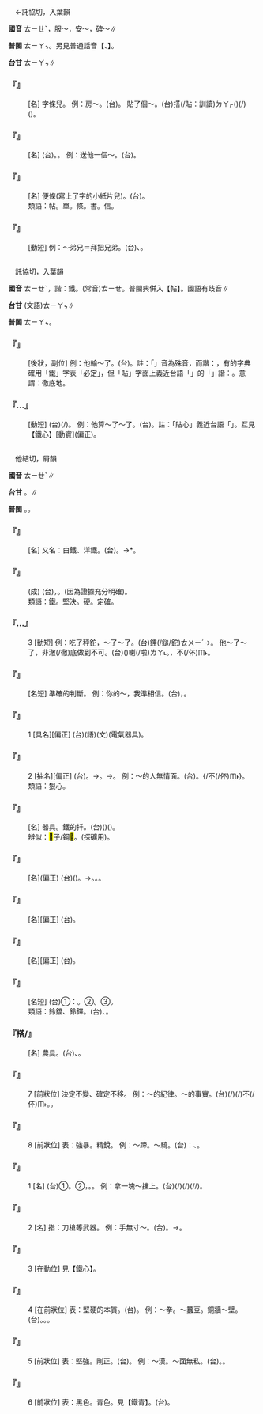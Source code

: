 
=={{ruby|帖|ㄊㄧㄝˇ}}==

　←託協切，入葉韻

'''國音''' <rt>ㄊㄧㄝˇ</rt>{{ruby|。|ㄊㄧㄝ}}，服～，安～{{ruby|。|ㄊㄧㄝˋ}}，碑～∥

'''普閩''' <rt>ㄊㄧㄚㆴ</rt>。另見普通話音【{{ruby|帖|ㄊㄧㄝ}}、{{ruby|帖|ㄊㄧㄝˋ}}】。

'''台甘''' <rt>ㄊㄧㄚㆴ</rt>∥

    

==='''『{{ruby|帖|ㄊㄧㄝˇ}}{{ruby|兒|ㄦ}}』'''===
: [名] 字條兒。 例：房～。(台){{ruby|招|ㄐㄧㄜ}}{{ruby|出|ㄘㄨㆵ}}{{ruby|租|ㄗㆦ}}{{ruby|丌|ㆤ}}{{ruby|紅|ㄤˊ}}{{ruby|紙|ㄗㄨㄚˋ}}{{ruby|字|ㆢㄧ˫/ㄌㄧ˫}}。 貼了個～。(台)搭(/貼：訓讀)<rt>ㄉㄚㆷ</rt>{{ruby|一|ㄐㄧㆵ ͘}}{{ruby|張|ㄉㄧㆧ/ㄉㄧㆫ}}({{ruby|廣|ㄍㆲˋ}}{{ruby|告|ㄍㄜ˪}}{{ruby|丌|ㆤ}}){{ruby|單|ㄉㄨㆩ}}(/{{ruby|字|ㆢㄧ˫/ㄌㄧ˫}})({{ruby|仔|ㄚ}})。
    

==='''『{{ruby|帖|ㄊㄧㄝˇ}}{{ruby|子|·ㄗˇ}}』'''===
: [名] (台){{ruby|帖|ㄊㄧㄚㆴ}}。{{ruby|請|ㄑㄧㆩˋ}}{{ruby|帖|ㄊㄧㄚㆴ}}。 例：送他一個～。(台){{ruby|寄|ㄍㄧㄚ˪}}{{ruby|一|ㄐㄧㆵ ͘}}{{ruby|張|ㄉㄧㆫ/ㄉㄧㆧ}}{{ruby|請|ㄑㄧㆩˋ}}{{ruby|帖|ㄊㄧㄚㆴ}}{{ruby|去|ㄎㄧ˪}}{{ruby|付|ㄏㆦ˫}}{{ruby|伊|·ㄧ}}。
    

==='''『{{ruby|字|ㄗˋ}}{{ruby|帖|ㄊㄧㄝˇ}}{{ruby|兒|ㄦ}}』'''===
: [名] 便條(寫上了字的小紙片兒)。(台){{ruby|有|ㄨ˫}}{{ruby|寫|ㄒㄧㄚˋ}}{{ruby|字|ㆢㄧ˫/ㄌㄧ˫}}{{ruby|丌|ㆤ}}{{ruby|紙|ㄗㄨㄚˋ}}{{ruby|條|ㄉㄧㄠˊ/ㄌㄧㄠˊ}}{{ruby|仔|ㄚ}}。
:類語：帖。單。條。書。信。
:
    

==='''『{{ruby|換|ㄏㄨㄢˋ}}{{ruby|帖|ㄊㄧㄝˇ}}』'''===
: [動短] 例：～弟兄＝拜把兄弟。(台){{ruby|換|ㄨㆩ˫}}{{ruby|帖|ㄊㄧㄚㆴ}}{{ruby|丌|ㆤ}}、{{ruby|結|ㄍㄧㄚㆵ}}{{ruby|拜|ㄅㄞ˪}}{{ruby|兄|ㄏㄧㆩ}}{{ruby|弟|ㄉㄧ˫}}。
    

=={{ruby|貼|ㄊㄧㄝˇ}}==

　託協切，入葉韻

'''國音''' <rt>ㄊㄧㄝˇ</rt>，諧：鐵。(常音)<rt>ㄊㄧㄝ</rt>。普閩典併入【帖】。國語有歧音∥

'''台甘''' (文語)<rt>ㄊㄧㄚㆴ</rt>∥

'''普閩''' <rt>ㄊㄧㄚㆴ</rt>。

    

==='''『{{ruby|貼|ㄊㄧㄝˇ}}』'''===
: [後狀，副位] 例：他輸～了。(台){{ruby|伊|ㄧ}}{{ruby|定|ㄉㄧㆩ˫}}{{ruby|著|ㄉㄧㄜㆷ ͘}}{{ruby|會|ㄨㆤ˫/ㆤ˫}}{{ruby|輸|ㄙㄨ}}。註：「{{ruby|貼|ㄊㄧㄝˇ}}」音為殊音，而諧：{{ruby|鐵|ㄊㄧㄝˇ}}，有的字典確用「鐵」字表「必定」，但「貼」字面上義近台語「{{ruby|輸|ㄙㄨ}}{{ruby|<mark>&#xffa42;</mark>|ㄍㄚㆷ}}{{ruby|搭|ㄉㄚㆷ}}{{ruby|搭|ㄉㄚㆷ}}」的「{{ruby|搭|ㄉㄚㆷ}}」諧：{{ruby|貼|ㄉㄚㆷ}}。意謂：徹底地。
    

==='''『{{ruby|貼|ㄊㄧㄝˇ}}…{{ruby|心|ㄒㄧㄣ}}』'''===
: [動短] (台){{ruby|合|ㄍㄚㆷ}}(/{{ruby|恰|ㄍㄚㆷ}}{{ruby|意|ㄧ˪}})。 例：他算～了～了。(台){{ruby|伊|ㄧ}}{{ruby|算|ㄙㆭ˪}}{{ruby|是|ㄒㄧ˫}}{{ruby|真|ㄐㄧㄣ}}{{ruby|合|ㄍㄚㆷ}}{{ruby|意|ㄧ˪}}。註：「貼心」義近台語「{{ruby|搭|ㄉㄚㆷ}}{{ruby|心|ㄒㄧㆬ}}」。互見【鐵心】[動賓](偏正)。
    

=={{ruby|鐵|ㄊㄧㄝˇ}}==

　他結切，屑韻

'''國音''' <rt>ㄊㄧㄝˇ</rt>∥

'''台甘''' {{ruby|(文)|ㄊㄧㄚㆵ}}。{{ruby|(語)|ㄊㄧㆷ ͘}}∥

'''普閩''' {{ruby|(文)|ㄊㄧㄚㆵ}}。{{ruby|(語)|ㄊㄧㆷ ͘}}。

    

==='''『{{ruby|馬|ㄇㄚˇ}}{{ruby|口|ㄎㄡˇ}}{{ruby|鐵|ㄊㄧㄝˇ}}』'''===
: [名] 又名：白鐵、洋鐵。(台){{ruby|馬|ㆠㆤˋ}}{{ruby|口|ㄎㄠˋ}}{{ruby|鐵|ㄊㄧㆷ}}。→{{ruby|亞|ㄚ}}{{ruby|鉛|ㄧㄢˊ}}{{ruby|<mark>&#xf97e0;</mark>|ㄆㄧㆩˋ}}*。
    

==='''『{{ruby|鐵|ㄊㄧㄝˇ}}{{ruby|案|ㄢˋ}}{{ruby|如|ㄖㄨˊ}}{{ruby|山|ㄕㄢ}}』'''===
: (成) (台){{ruby|判|ㄆㄨㆩ˪}}{{ruby|決|ㄍㄨㄚㆵ}}{{ruby|定|ㄉㄧㄥ˫}}{{ruby|案|ㄢ˪}}{{ruby|像|ㄑㄧㆫ˫/ㄑㄧㆧ˫}}{{ruby|山|ㄙㄨㆩ}}{{ruby|鎮|ㄉㄧㄣ˪}}{{ruby|座|ㄗㄜ˫}}，{{ruby|<mark>&#xffa45;</mark>|ㆠㆤ˫/ㆠㄨㆤ˫}}{{ruby|得|ㄉㄧㆵ}}{{ruby|通|ㄊㄤ}}{{ruby|推|ㄊㄨㄧ}}{{ruby|翻|ㄏㄨㄢ}}。(因為證據充分明確)。
:類語：鐵。堅決。硬。定確。
:
    

==='''『{{ruby|鐵|ㄊㄧㄝˇ}}…{{ruby|心|ㄒㄧㄣ}}』'''===
:3  [動短] 例：吃了秤鉈，～了～了。(台){{ruby|吞|ㄊㄨㄣ}}{{ruby|稱|ㄑㄧㄣ˪}}錘(/鎚/鉈)<rt>ㄊㄨㄧˊ</rt>{{ruby|堅|ㄍㄧㄢ}}{{ruby|定|ㄉㄧㄥ˫}}{{ruby|心|ㄒㄧㆬ}}{{ruby|肝|ㄍㄨㆩ}}→{{ruby|決|ㄍㄨㄚㆵ}}{{ruby|心|ㄒㄧㆬ}}。 他～了～了，非澈(/徹)底做到不可。(台){{ruby|伊|ㄧ}}{{ruby|堅|ㄍㄧㄢ}}{{ruby|決|ㄍㄨㄚㆵ}}({{ruby|堅|ㄍㄧㄢ}}{{ruby|心|ㄒㄧㆬ}}{{ruby|決|ㄍㄨㄚㆵ}}{{ruby|意|ㄧ˪}})喇(/啦)<rt>ㄌㄚ˪</rt>。{{ruby|無|ㆠㄜˊ}}{{ruby|澈|ㄊㄧㄚㆵ}}{{ruby|底|ㄉㄨㆤˋ/ㄉㆤˋ}}{{ruby|做|ㄗㄨㆤ˪/ㄗㄜ˪}}，不(/伓)<rt>ㆬ˫</rt>{{ruby|放|ㄅㄤ˪}}{{ruby|煞|ㄙㄨㄚㆷ}}。
    

==='''『{{ruby|鐵|ㄊㄧㄝˇ}}{{ruby|嘴|ㄗㄨㄟˇ}}』'''===
: [名短] 準確的判斷。 例：你的～，我準相信。(台){{ruby|汝|ㄌㄧˋ}}{{ruby|丌|ㆤ}}{{ruby|嘴|ㄘㄨㄧ˪}}{{ruby|真|ㄐㄧㄣ}}{{ruby|聖|ㄒㄧㆩ˪}}，{{ruby|我|ㆣㄨㄚˋ}}{{ruby|的|ㄉㄧㆤㆶ}}{{ruby|確|ㄎㄚㆶ}}{{ruby|相|ㄒㄧㆲ}}{{ruby|信|ㄒㄧㄣ˪}}{{ruby|汝|ㄌㄧˋ}}。
    

==='''『{{ruby|鐵|ㄊㄧㄝˇ}}{{ruby|心|ㄒㄧㄣ}}』'''===
:1  [具名][偏正] (台){{ruby|鐵|ㄊㄧㆷ}}{{ruby|扑|ㄆㄚㆷ}}{{ruby|丌|ㆤ}}{{ruby|軸|ㄉㄧㆤㆶ ͘}}(語){{ruby|/|ㄉㄧㆦㆶ ͘}}(文){{ruby|心|ㄒㄧㆬ}}(電氣器具)。
    

==='''『{{ruby|鐵|ㄊㄧㄝˇ}}{{ruby|心|ㄒㄧㄣ}}』'''===
:2  [抽名][偏正] (台){{ruby|像|ㄑㄧㆫ˫/ㄑㄧㆧ˫}}{{ruby|用|ㄧㄥ˫/ㄧㆲ˫}}{{ruby|鐵|ㄊㄧㆷ}}{{ruby|扑|ㄆㄚㆷ}}{{ruby|丌|ㆤ}}{{ruby|心|ㄒㄧㆬ}}{{ruby|肝|ㄍㄨㆩ}}。→{{ruby|心|ㄒㄧㆬ}}{{ruby|肝|ㄍㄨㆩ}}{{ruby|硬|ㄫㄧ˫/ㄫㆤ˫}}。→{{ruby|無|ㆠㄜˊ}}{{ruby|情|ㄐㄧㄥˊ}}。 例：～的人無情面。(台){{ruby|心|ㄒㄧㆬ}}{{ruby|肝|ㄍㄨㆩ}}{{ruby|掠|ㄌㄧㄚㆷ ͘}}{{ruby|坦|ㄊㄢˋ}}{{ruby|橫|ㄏㄨㆮˊ/ㄏㄨㆪˊ}}{{ruby|丌|ㆤ}}{{ruby|人|ㄌㄤˊ}}。{{ruby|是|ㄒㄧ˫}}{{ruby|無|ㆠㄜˊ}}{{ruby|講|ㄍㆲˋ}}{{ruby|→|ㄍㆲ}}{{ruby|私|ㄙㄨ}}{{ruby|情|ㄐㄧㄥˊ}}{{ruby|丌|ㆤ}}{/不(/伓)<rt>ㆬ˫</rt>{{ruby|管|ㄍㄨㄢˋ}}{{ruby|人|ㆢㄧㄣˊ/ㄌㄧㄣˊ}}{{ruby|情|ㄐㄧㄥˊ}}}。
:類語：狠心。
:
    

==='''『{{ruby|鐵|ㄊㄧㄝˇ}}{{ruby|扦|ㄑㄧㄢ}}』'''===
: [名] 器具。鐵的扦{{ruby|子|·ㄗˇ}}。(台){{ruby|鐵|ㄊㄧㆷ}}({{ruby|鐕|ㄑㄧㆰˋ}}){{ruby|仔|ㄚ}}({{ruby|檢|ㄍㄧㆰˋ}}{{ruby|查|ㄗㄚ}}{{ruby|袋|ㄉㆤ˫}}{{ruby|仔|ㄚ}}{{ruby|內|ㄌㄞ˫}}{{ruby|丌|ㆤ}}{{ruby|穀|ㄍㆦㆶ}}{{ruby|物|ㄇㆭㆷ ͘/ㄇㄧㆷ ͘}}{{ruby|等|ㄉㄧㄥˋ}}{{ruby|粒|ㄌㄧㄚㆴ ͘}}{{ruby|狀|ㄗㆲ˫}}{{ruby|物|ㄇㆭㆷ ͘/ㄇㄧㆷ ͘}})。
:辨似：<mark>&#xf97e1;</mark>子/鋼<mark>&#xf97e1;</mark>。(探礦用)。
:
    

==='''『{{ruby|鐵|ㄊㄧㄝˇ}}{{ruby|拳|ㄑㄩㄢˊ}}』'''===
: [名](偏正) (台)({{ruby|像|ㄑㄧㆫ˫/ㄑㄧㆧ˫}}{{ruby|鐵|ㄊㄧㆷ}}{{ruby|<mark>&#xf9075;</mark>|ㄏㄧㄚㆷ}}{{ruby|恁|ㄌㄧㄣ˪}}){{ruby|奠|ㄉㄧㄥ˫}}{{ruby|丌|ㆤ}}{{ruby|拳|ㄍㄨㄣˊ}}{{ruby|頭|ㄊㄠˊ}}{{ruby|母|ㆠㄨˋ/ㆠㄜˋ}}。→{{ruby|強|ㄍㄧㆲ˫}}{{ruby|力|ㄌㄚㆵ ͘}}。{{ruby|暴|ㄅㆦㆶ}}{{ruby|力|ㄌㄧㆤㆶ ͘}}。{{ruby|強|ㄍㄧㆲ˫}}{{ruby|權|ㄎㄨㄢˊ}}。
    

==='''『{{ruby|鐵|ㄊㄧㄝˇ}}{{ruby|路|ㄌㄨˋ}}』'''===
: [名][偏正] (台){{ruby|鐵|ㄊㄧㆷ}}{{ruby|路|ㄌㆦ˫}}。
    

==='''『{{ruby|鐵|ㄊㄧㄝˇ}}{{ruby|匠|ㄐㄧㄤˋ}}』'''===
: [名][偏正] (台){{ruby|扑|ㄆㄚㆷ}}{{ruby|鐵|ㄊㄧㆷ}}{{ruby|丌|ㆤ}}。
    

==='''『{{ruby|鐵|ㄊㄧㄝˇ}}{{ruby|馬|ㄇㄚˇ}}』'''===
: [名短] (台)①{{ruby|比|ㄅㄧˋ}}{{ruby|喻|ㆡㄨ˫/ㄌㄨ˫}}：{{ruby|精|ㄐㄧㄥ}}{{ruby|兵|ㄅㄧㄥ}}。②{{ruby|鐵|ㄊㄧㆷ}}{{ruby|片|ㄆㆪ˪}}{{ruby|或|ㄧㄚㆷ ͘}}{{ruby|玻|ㄅㄜ}}{{ruby|璃|ㄌㆤˊ}}{{ruby|片|ㄆㆪ˪}}{{ruby|丌|ㆤ}}{{ruby|風|ㄏㆲ}}{{ruby|鈴|ㄌㄧㄥˊ}}。③{{ruby|骹|ㄎㄚ}}{{ruby|踏|ㄉㄚㆷ ͘}}{{ruby|車|ㄑㄧㄚ}}{{ruby|丌|ㆤ}}{{ruby|別|ㄅㄧㄚㆵ ͘}}{{ruby|名|ㄇㄧㄚˊ}}。
:類語：鈴鐺、鈴鐸。(台){{ruby|鈴|ㄌㄧㄣ}}{{ruby|鐺|ㄉㄤ}}、{{ruby|鈴|ㄌㄧㄣ}}{{ruby|鐸|ㄉㆦㆶ ͘}}。
:
    

==='''『{{ruby|鐵|ㄊㄧㄝˇ}}搭/{{ruby|鎝|ㄉㄚ}}』'''===
: [名] 農具。(台){{ruby|鐵|ㄊㄧㆷ}}{{ruby|鍤|ㄗㄚㆷ}}、{{ruby|四|ㄒㄧ˪}}{{ruby|齒|ㄎㄧˋ}}{{ruby|仔|ㄚ}}。
    

==='''『{{ruby|鐵|ㄊㄧㄝˇ}}』'''===
:7  [前狀位] 決定不變、確定不移。 例：～的紀律。～的事實。(台){{ruby|決|ㄍㄨㄚㆵ}}{{ruby|定|ㄉㄧㄥ˫}}{{ruby|丌|ㆤ}}{{ruby|載|ㄉㄞ˫}}(/{{ruby|戴|ㄉㄞ˪}}){{ruby|事|ㄐㄧ˪}}(/{{ruby|事|ㄉㄞ˫}}{{ruby|情|ㄐㄧ˪}})不(/伓)<rt>ㆬ˫</rt>{{ruby|改|ㄍㄞˋ}}{{ruby|變|ㄅㄧㄢ˪}}。{{ruby|鐵|ㄊㄧㆷ}}{{ruby|丌|ㆤ}}{{ruby|紀|ㄍㄧˋ}}{{ruby|律|ㄌㄨㆵ ͘}}。
    

==='''『{{ruby|鐵|ㄊㄧㄝˇ}}』'''===
:8  [前狀位] 表：強暴。精銳。 例：～蹄。～騎。(台){{ruby|比|ㄅㄧˋ}}{{ruby|喻|ㆡㄨ˫/ㄌㄨ˫}}：{{ruby|強|ㄍㄧㆲ˫}}{{ruby|暴|ㄅㆦㆶ}}{{ruby|丌|ㆤ}}{{ruby|武|ㆠㄨˋ}}{{ruby|力|ㄌㄧㆤㆶ ͘}}、{{ruby|精|ㄐㄧㄥ}}{{ruby|兵|ㄅㄧㄥ}}。
    

==='''『{{ruby|鐵|ㄊㄧㄝˇ}}』'''===
:1  [名] (台)①{{ruby|金|ㄍㄧㆬ}}{{ruby|屬|ㄒㄧㆦㆶ ͘}}{{ruby|元|ㆣㄨㄢˊ}}{{ruby|素|ㄙㆦ˪}}{{ruby|之|ㄐㄧ}}{{ruby|一|ㄧㆵ}}。②{{ruby|鐵|ㄊㄧㆷ}}{{ruby|質|ㄐㄧㆵ}}{{ruby|丌|ㆤ}}{{ruby|物|ㄇㆭㆷ ͘/ㄇㄧㆷ ͘}}，{{ruby|歸|ㄍㄨㄧ}}{{ruby|塊|ㄉㆤ˪}}{{ruby|丌|ㆤ}}{{ruby|鐵|ㄊㄧㆷ}}。{{ruby|鐵|ㄊㄧㆷ}}{{ruby|板|ㄅㄢˋ}}。 例：拿一塊～攩上。(台){{ruby|挓|ㄊㆤㆷ}}(/{{ruby|用|ㄧㆲ˫}}){{ruby|一|ㄐㄧㆵ ͘}}{{ruby|塊|ㄉㆤ˪}}{{ruby|鐵|ㄊㄧㆷ}}{{ruby|<mark>&#xf97e0;</mark>|ㄆㄧㆩˋ}}(/{{ruby|亞|ㄚ}}{{ruby|鉛|ㄧㄢˊ}}{{ruby|<mark>&#xf97e0;</mark>|ㄆㄧㆩˋ}}){{ruby|共|ㄍㄚ˫}}{{ruby|擋|ㄉㆲ˪}}(/{{ruby|遮|ㄐㄧㄚ}}/{{ruby|閘|ㄗㄚㆷ ͘}}){{ruby|咧|ㄌㆤ˪}}。
    

==='''『{{ruby|鐵|ㄊㄧㄝˇ}}』'''===
:2  [名] 指：刀槍等武器。 例：手無寸～。(台){{ruby|手|ㄑㄧㄨˋ}}{{ruby|內|ㄌㄞ˫}}{{ruby|無|ㆠㄜˊ}}{{ruby|半|ㄅㄨㆩ˪}}{{ruby|項|ㄏㄤ˫}}{{ruby|武|ㆠㄨˋ}}{{ruby|器|ㄎㄧ˪}}。→{{ruby|無|ㆠㄜˊ}}{{ruby|防|ㄏㆲˊ}}{{ruby|衛|ㄨㄧ˫/ㄨㆤ˫}}{{ruby|丌|ㆤ}}{{ruby|力|ㄌㄧㆤㆶ ͘}}{{ruby|量|ㄌㄧㆲ˫}}。
    

==='''『{{ruby|鐵|ㄊㄧㄝˇ}}』'''===
:3  [在動位] 見【鐵心】。
    

==='''『{{ruby|鐵|ㄊㄧㄝˇ}}』'''===
:4  [在前狀位] 表：堅硬的本質。(台){{ruby|奠|ㄉㄧㄥ˫}}。 例：～拳。～蠶豆。銅牆～壁。(台){{ruby|鐵|ㄊㄧㆷ}}{{ruby|拳|ㄍㄨㄣˊ}}。{{ruby|鐵|ㄊㄧㆷ}}{{ruby|蠶|ㄘㄢˊ}}{{ruby|豆|ㄉㄠ˫}}。{{ruby|銅|ㄉㄤˊ}}{{ruby|牆|ㄑㄧㆫˊ/ㄑㄧㆧˊ}}{{ruby|鐵|ㄊㄧㆷ}}{{ruby|壁|ㄅㄧㄚㆷ}}。
    

==='''『{{ruby|鐵|ㄊㄧㄝˇ}}』'''===
:5  [前狀位] 表：堅強。剛正。(台){{ruby|硬|ㄫㄧ˫/ㄫㆤ˫}}{{ruby|直|ㄉㄧㆵ ͘}}。 例：～漢。～面無私。(台){{ruby|鐵|ㄊㄧㆷ}}{{ruby|漢|ㄏㄢ˪}}。{{ruby|鐵|ㄊㄧㆷ}}{{ruby|面|ㆠㄧㄣ˫}}{{ruby|無|ㆠㄨˊ}}{{ruby|私|ㄙㄨ}}。
    

==='''『{{ruby|鐵|ㄊㄧㄝˇ}}』'''===
:6  [前狀位] 表：黑色。青色。見【鐵青】。(台){{ruby|鐵|ㄊㄧㆷ}}。
    
